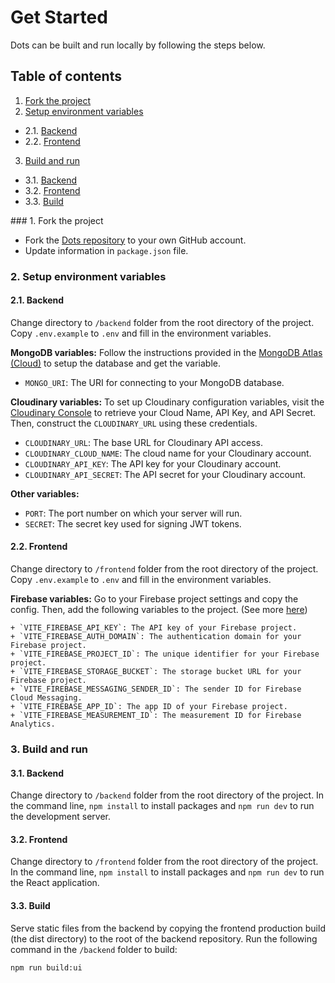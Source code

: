 # Get Started

Dots can be built and run locally by following the steps below.

## Table of contents

1. [Fork the project](#1-fork-the-project)
2. [Setup environment variables](#2-setup-environment-variables)
  - 2.1. [Backend](#21-backend)
  - 2.2. [Frontend](#22-frontend)
3. [Build and run](#3-build-and-run)
  - 3.1. [Backend](#31-backend)
  - 3.2. [Frontend](#32-frontend)
  - 3.3. [Build](#33-build)

 
<Steps>
### 1. Fork the project

- Fork the [Dots repository](https://github.com/nhnquang11/dots) to your own GitHub account.
- Update information in `package.json` file.

### 2. Setup environment variables

#### 2.1. Backend

Change directory to `/backend` folder from the root directory of the project. Copy `.env.example` to `.env` and fill in the environment variables.

**MongoDB variables:** Follow the instructions provided in the [MongoDB Atlas (Cloud)](https://docs.atlas.mongodb.com/getting-started/) to setup the database and get the variable.

+ `MONGO_URI`: The URI for connecting to your MongoDB database.

**Cloudinary variables:** To set up Cloudinary configuration variables, visit the [Cloudinary Console](https://console.cloudinary.com/) to retrieve your Cloud Name, API Key, and API Secret. Then, construct the `CLOUDINARY_URL` using these credentials.

+ `CLOUDINARY_URL`: The base URL for Cloudinary API access.
+ `CLOUDINARY_CLOUD_NAME`: The cloud name for your Cloudinary account.
+ `CLOUDINARY_API_KEY`: The API key for your Cloudinary account.
+ `CLOUDINARY_API_SECRET`: The API secret for your Cloudinary account.

**Other variables:** 

+ `PORT`: The port number on which your server will run.
+ `SECRET`: The secret key used for signing JWT tokens.

#### 2.2. Frontend

Change directory to `/frontend` folder from the root directory of the project. Copy `.env.example` to `.env` and fill in the environment variables.

**Firebase variables:** Go to your Firebase project settings and copy the config. Then, add the following variables to the project. (See more [here](https://firebase.google.com/docs/web/setup#config-object))

    + `VITE_FIREBASE_API_KEY`: The API key of your Firebase project.
    + `VITE_FIREBASE_AUTH_DOMAIN`: The authentication domain for your Firebase project.
    + `VITE_FIREBASE_PROJECT_ID`: The unique identifier for your Firebase project.
    + `VITE_FIREBASE_STORAGE_BUCKET`: The storage bucket URL for your Firebase project.
    + `VITE_FIREBASE_MESSAGING_SENDER_ID`: The sender ID for Firebase Cloud Messaging.
    + `VITE_FIREBASE_APP_ID`: The app ID of your Firebase project.
    + `VITE_FIREBASE_MEASUREMENT_ID`: The measurement ID for Firebase Analytics.

### 3. Build and run

#### 3.1. Backend

Change directory to `/backend` folder from the root directory of the project. In the command line, `npm install` to install packages and `npm run dev` to run the development server.

#### 3.2. Frontend

Change directory to `/frontend` folder from the root directory of the project. In the command line, `npm install` to install packages and `npm run dev` to run the React application.

#### 3.3. Build

Serve static files from the backend by copying the frontend production build (the dist directory) to the root of the backend repository. Run the following command in the `/backend` folder to build:

``` bash
npm run build:ui
```
</Steps>